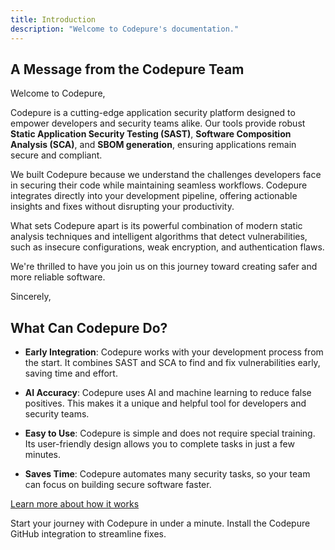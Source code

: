 ```yaml
---
title: Introduction
description: "Welcome to Codepure's documentation."
---
```


## A Message from the Codepure Team

Welcome to Codepure,

Codepure is a cutting-edge application security platform designed to empower developers and security teams alike. Our tools provide robust **Static Application Security Testing (SAST)**, **Software Composition Analysis (SCA)**, and **SBOM generation**, ensuring applications remain secure and compliant.

We built Codepure because we understand the challenges developers face in securing their code while maintaining seamless workflows. Codepure integrates directly into your development pipeline, offering actionable insights and fixes without disrupting your productivity.

What sets Codepure apart is its powerful combination of modern static analysis techniques and intelligent algorithms that detect vulnerabilities, such as insecure configurations, weak encryption, and authentication flaws.

We're thrilled to have you join us on this journey toward creating safer and more reliable software.

Sincerely,


## What Can Codepure Do?

- **Early Integration**: Codepure works with your development process from the start. It combines SAST and SCA to find and fix vulnerabilities early, saving time and effort.  

- **AI Accuracy**: Codepure uses AI and machine learning to reduce false positives. This makes it a unique and helpful tool for developers and security teams.  

- **Easy to Use**: Codepure is simple and does not require special training. Its user-friendly design allows you to complete tasks in just a few minutes.  

- **Saves Time**: Codepure automates many security tasks, so your team can focus on building secure software faster.  

[Learn more about how it works](how_it_works)

<CardGroup cols={2}>
  <Card title="Get Started" icon="Flag" href="quickstart">
    Start your journey with Codepure in under a minute.
  </Card>

  <Card title="Install Codepure" icon="github" href="/github">
    Install the Codepure GitHub integration to streamline fixes.
  </Card>
</CardGroup>
